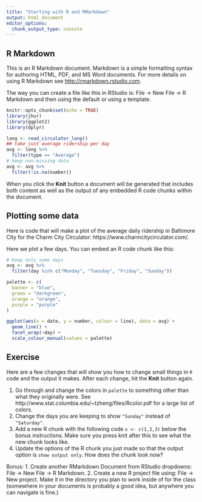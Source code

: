 ```yaml
---
title: "Starting with R and RMarkdown"
output: html_document
editor_options: 
  chunk_output_type: console
---
```

## R Markdown

This is an R Markdown document. Markdown is a simple formatting syntax for authoring HTML, PDF, and MS Word documents. For more details on using R Markdown see <http://rmarkdown.rstudio.com>.

The way you can create a file like this in RStudio is: File → New File → R Markdown and then using the default or using a template.


```r
knitr::opts_chunk$set(echo = TRUE)
library(jhur)
library(ggplot2)
library(dplyr)

long <- read_circulator_long()
## take just average ridership per day
avg <- long %>%
  filter(type == "Average")
# keep non-missing data
avg <- avg %>%
  filter(!is.na(number))
```

When you click the **Knit** button a document will be generated that includes both content as well as the output of any embedded R code chunks within the document. 

## Plotting some data

Here is code that will make a plot of the average daily ridership in Baltimore City for the Charm City Circulator: https://www.charmcitycirculator.com/.  


Here we plot a few days. You can embed an R code chunk like this:

```r
# keep only some days
avg <- avg %>%
  filter(day %in% c("Monday", "Tuesday", "Friday", "Sunday"))

palette <- c(
  banner = "blue",
  green = "darkgreen",
  orange = "orange",
  purple = "purple"
)

ggplot(aes(x = date, y = number, colour = line), data = avg) +
  geom_line() +
  facet_wrap(~day) +
  scale_colour_manual(values = palette)
```

## Exercise 

Here are a few changes that will show you how to change small things in `R` code and the output it makes.  After each change, hit the **Knit** button again.

1.  Go through and change the colors in `palette` to something other than what they originally were.    See http://www.stat.columbia.edu/~tzheng/files/Rcolor.pdf for a large list of colors.
2. Change the days you are keeping to show `"Sunday"` instead of `"Saturday"`.
3. Add a new R chunk with the following code `x <- c(1,2,3)` below the bonus instructions. Make sure you press knit after this to see what the new chunk looks like.
4. Update the options of the R chunk you just made so that the output option is `show output only`. How does the chunk look now?

Bonus:
1. Create another RMarkdown Document from RStudio dropdowns: File → New File → R Markdown.
2. Create a new R project file using: File → New project. Make it in the directory you plan to work inside of for the class (somewhere in your documents is probably a good idea, but anywhere you can navigate is fine.)
